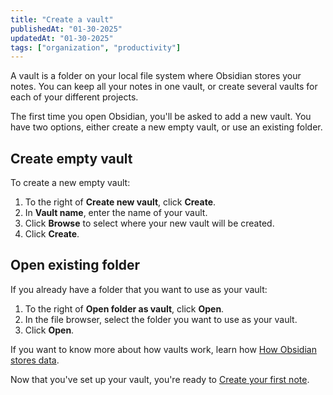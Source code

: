 ```yaml
---
title: "Create a vault"
publishedAt: "01-30-2025"
updatedAt: "01-30-2025"
tags: ["organization", "productivity"]
---
```


A vault is a folder on your local file system where Obsidian stores your notes. You can keep all your notes in one vault, or create several vaults for each of your different projects.

The first time you open Obsidian, you'll be asked to add a new vault. You have two options, either create a new empty vault, or use an existing folder.

## Create empty vault

To create a new empty vault:

1. To the right of **Create new vault**, click **Create**.
2. In **Vault name**, enter the name of your vault.
3. Click **Browse** to select where your new vault will be created.
4. Click **Create**.

## Open existing folder

If you already have a folder that you want to use as your vault:

1. To the right of **Open folder as vault**, click **Open**.
2. In the file browser, select the folder you want to use as your vault.
3. Click **Open**.

If you want to know more about how vaults work, learn how [How Obsidian stores data](https://help.obsidian.md/Files+and+folders/How+Obsidian+stores+data).

Now that you've set up your vault, you're ready to [Create your first note](https://help.obsidian.md/Getting+started/Create+your+first+note).

